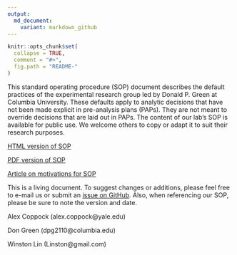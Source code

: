 ```yaml
---
output:
  md_document:
    variant: markdown_github
---
```


<!-- README.md is generated from README.Rmd. Please edit that file -->

```r
knitr::opts_chunk$set(
  collapse = TRUE,
  comment = "#>",
  fig.path = "README-"
)
```

This standard operating procedure (SOP) document describes the default practices of the experimental research group led by Donald P. Green at Columbia University. These defaults apply to analytic decisions that have not been made explicit in pre-analysis plans (PAPs). They are not meant to override decisions that are laid out in PAPs. The content of our lab's SOP is available for public use. We welcome others to copy or adapt it to suit their research purposes.

[HTML version of SOP](http://htmlpreview.github.io/?https://github.com/acoppock/Green-Lab-SOP/blob/master/Green_Lab_SOP.html)

[PDF version of SOP](https://github.com/acoppock/Green-Lab-SOP/raw/master/Green_Lab_SOP.pdf)

[Article on motivations for SOP](https://www.stat.berkeley.edu/~winston/sop-safety-net.pdf)

This is a living document. To suggest changes or additions, please feel free to e-mail us or submit an [issue on GitHub](https://github.com/acoppock/Green-Lab-SOP/issues). Also, when referencing our SOP, please be sure to note the version and date.

Alex Coppock (alex.coppock@yale.edu)

Don Green (dpg2110@columbia.edu)

Winston Lin (Linston@gmail.com)